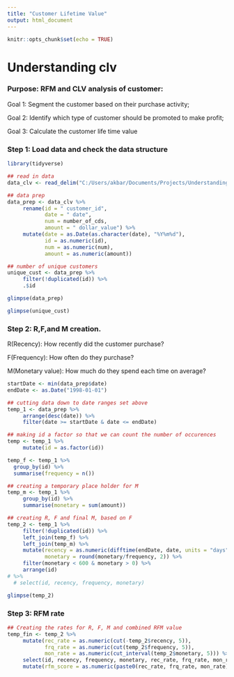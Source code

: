 ```yaml
---
title: "Customer Lifetime Value"
output: html_document
---
```


```r
knitr::opts_chunk$set(echo = TRUE)
```

# Understanding clv

### Purpose: RFM and CLV analysis of customer:  

Goal 1: Segment the customer based on their purchase activity;  

Goal 2: Identify which type of customer should be promoted to make profit;  

Goal 3: Calculate the customer life time value  

### Step 1: Load data and check the data structure  

```r
library(tidyverse)

## read in data
data_clv <- read_delim("C:/Users/akbar/Documents/Projects/Understanding_CLV/data/src/CDNOW_master.txt", delim = " ")

## data prep
data_prep <- data_clv %>%
     rename(id = " customer_id",
            date = " date",
            num = number_of_cds,
            amount = " dollar_value") %>%
     mutate(date = as.Date(as.character(date), "%Y%m%d"),
            id = as.numeric(id),
            num = as.numeric(num),
            amount = as.numeric(amount)) 

## number of unique customers
unique_cust <- data_prep %>%
     filter(!duplicated(id)) %>%
     .$id

glimpse(data_prep)

glimpse(unique_cust)
```

### Step 2: R,F,and M creation.
  
R(Recency): How recently did the customer purchase?  

F(Frequency): How often do they purchase?  

M(Monetary value): How much do they spend each time on average?

```r
startDate <- min(data_prep$date)
endDate <- as.Date("1998-01-01")

## cutting data down to date ranges set above
temp_1 <- data_prep %>%
     arrange(desc(date)) %>%
     filter(date >= startDate & date <= endDate)

## making id a factor so that we can count the number of occurences
temp <- temp_1 %>%
     mutate(id = as.factor(id))

temp_f <- temp_1 %>%
  group_by(id) %>%
  summarise(frequency = n())

## creating a temporary place holder for M
temp_m <- temp_1 %>%
     group_by(id) %>%
     summarise(monetary = sum(amount))

## creating R, F and final M, based on F
temp_2 <- temp_1 %>%
     filter(!duplicated(id)) %>%
     left_join(temp_f) %>%
     left_join(temp_m) %>%
     mutate(recency = as.numeric(difftime(endDate, date, units = "days")),
            monetary = round(monetary/frequency, 2)) %>%
     filter(monetary < 600 & monetary > 0) %>%
     arrange(id)
# %>%
  # select(id, recency, frequency, monetary)

glimpse(temp_2)
```

### Step 3: RFM rate

```r
## Creating the rates for R, F, M and combined RFM value
temp_fin <- temp_2 %>%
     mutate(rec_rate = as.numeric(cut(-temp_2$recency, 5)),
            frq_rate = as.numeric(cut(temp_2$frequency, 5)),
            mon_rate = as.numeric(cut_interval(temp_2$monetary, 5))) %>%
     select(id, recency, frequency, monetary, rec_rate, frq_rate, mon_rate) %>%
     mutate(rfm_score = as.numeric(paste0(rec_rate, frq_rate, mon_rate)))


```

